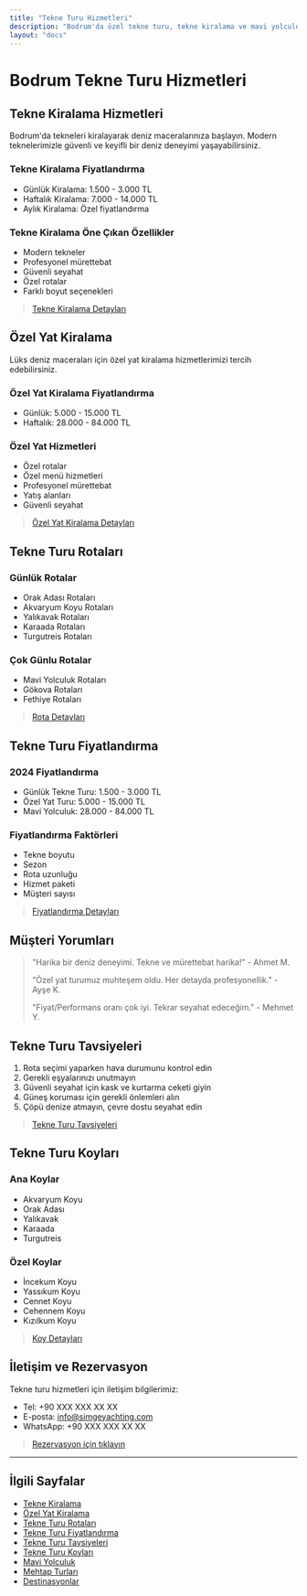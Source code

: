 ```yaml
---
title: "Tekne Turu Hizmetleri"
description: "Bodrum'da özel tekne turu, tekne kiralama ve mavi yolculuk hizmetleri"
layout: "docs"
---
```


# Bodrum Tekne Turu Hizmetleri

## Tekne Kiralama Hizmetleri

Bodrum'da tekneleri kiralayarak deniz maceralarınıza başlayın. Modern teknelerimizle güvenli ve keyifli bir deniz deneyimi yaşayabilirsiniz.

### Tekne Kiralama Fiyatlandırma

- Günlük Kiralama: 1.500 - 3.000 TL
- Haftalık Kiralama: 7.000 - 14.000 TL
- Aylık Kiralama: Özel fiyatlandırma

### Tekne Kiralama Öne Çıkan Özellikler

- Modern tekneler
- Profesyonel mürettebat
- Güvenli seyahat
- Özel rotalar
- Farklı boyut seçenekleri

> [Tekne Kiralama Detayları](/tekne-turlari/tekne-kiralama)

## Özel Yat Kiralama

Lüks deniz maceraları için özel yat kiralama hizmetlerimizi tercih edebilirsiniz.

### Özel Yat Kiralama Fiyatlandırma

- Günlük: 5.000 - 15.000 TL
- Haftalık: 28.000 - 84.000 TL

### Özel Yat Hizmetleri

- Özel rotalar
- Özel menü hizmetleri
- Profesyonel mürettebat
- Yatış alanları
- Güvenli seyahat

> [Özel Yat Kiralama Detayları](/tekne-turlari/ozel-yat-kiralama)

## Tekne Turu Rotaları

### Günlük Rotalar

- Orak Adası Rotaları
- Akvaryum Koyu Rotaları
- Yalıkavak Rotaları
- Karaada Rotaları
- Turgutreis Rotaları

### Çok Günlu Rotalar

- Mavi Yolculuk Rotaları
- Gökova Rotaları
- Fethiye Rotaları

> [Rota Detayları](/tekne-turlari/rotalar)

## Tekne Turu Fiyatlandırma

### 2024 Fiyatlandırma

- Günlük Tekne Turu: 1.500 - 3.000 TL
- Özel Yat Turu: 5.000 - 15.000 TL
- Mavi Yolculuk: 28.000 - 84.000 TL

### Fiyatlandırma Faktörleri

- Tekne boyutu
- Sezon
- Rota uzunluğu
- Hizmet paketi
- Müşteri sayısı

> [Fiyatlandırma Detayları](/tekne-turlari/fiyatlar)

## Müşteri Yorumları

> "Harika bir deniz deneyimi. Tekne ve mürettebat harika!" - Ahmet M.
> 
> "Özel yat turumuz muhteşem oldu. Her detayda profesyonellik." - Ayşe K.
> 
> "Fiyat/Performans oranı çok iyi. Tekrar seyahat edeceğim." - Mehmet Y.

## Tekne Turu Tavsiyeleri

1. Rota seçimi yaparken hava durumunu kontrol edin
2. Gerekli eşyalarınızı unutmayın
3. Güvenli seyahat için kask ve kurtarma ceketi giyin
4. Güneş koruması için gerekli önlemleri alın
5. Çöpü denize atmayın, çevre dostu seyahat edin

> [Tekne Turu Tavsiyeleri](/tekne-turlari/tavsiyeler)

## Tekne Turu Koyları

### Ana Koylar

- Akvaryum Koyu
- Orak Adası
- Yalıkavak
- Karaada
- Turgutreis

### Özel Koylar

- İncekum Koyu
- Yassıkum Koyu
- Cennet Koyu
- Cehennem Koyu
- Kızılkum Koyu

> [Koy Detayları](/tekne-turlari/koylar)

## İletişim ve Rezervasyon

Tekne turu hizmetleri için iletişim bilgilerimiz:

- Tel: +90 XXX XXX XX XX
- E-posta: info@simgeyachting.com
- WhatsApp: +90 XXX XXX XX XX

> [Rezervasyon için tıklayın](/iletisim)

---

## İlgili Sayfalar

- [Tekne Kiralama](/tekne-turlari/tekne-kiralama)
- [Özel Yat Kiralama](/tekne-turlari/ozel-yat-kiralama)
- [Tekne Turu Rotaları](/tekne-turlari/rotalar)
- [Tekne Turu Fiyatlandırma](/tekne-turlari/fiyatlar)
- [Tekne Turu Tavsiyeleri](/tekne-turlari/tavsiyeler)
- [Tekne Turu Koyları](/tekne-turlari/koylar)
- [Mavi Yolculuk](/tekne-turlari/mavi-yolculuk)
- [Mehtap Turları](/tekne-turlari/mehtap-turlari)
- [Destinasyonlar](/destinasyonlar)
